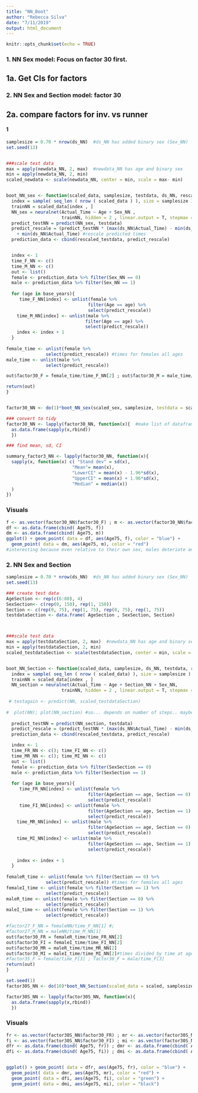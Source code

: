 ```yaml
---
title: "NN_Boot"
author: "Rebecca Silva"
date: "7/11/2019"
output: html_document
---
```


```r
knitr::opts_chunk$set(echo = TRUE)
```


### 1. NN Sex model: Focus on factor 30 first. 

## 1a. Get CIs for factors 

### 2. NN Sex and Section model: factor 30 

## 2a. compare factors for inv. vs runner

#### 1 ###################################


```r
samplesize = 0.70 * nrow(ds_NN)  #ds_NN has added binary sex (Sex_NN)
set.seed(13)


###scale test data 
max = apply(newdata_NN, 2, max)  #newdata_NN has age and binary sex
min = apply(newdata_NN, 2, min)
scaled_newdata <- scale(newdata_NN, center = min, scale = max- min)


boot_NN_sex <- function(scaled_data, samplesize, testdata, ds_NN, rescaled_testdata){
  index = sample( seq_len ( nrow ( scaled_data ) ), size = samplesize )
  trainNN = scaled_data[index , ]
  NN_sex = neuralnet(Actual_Time ~ Age + Sex_NN , 
                     trainNN, hidden = 2 , linear.output = T, stepmax = 1e7 )
  predict_testNN = predict(NN_sex, testdata) 
  predict_rescale = (predict_testNN * (max(ds_NN$Actual_Time) - min(ds_NN$Actual_Time)))
    + min(ds_NN$Actual_Time) #rescale predicted times
  prediction_data <- cbind(rescaled_testdata, predict_rescale)


  index <- 1
  time_F_NN <- c()
  time_M_NN <- c()
  out <- list()
  female <- prediction_data %>% filter(Sex_NN == 0) 
  male <- prediction_data %>% filter(Sex_NN == 1) 
  
  for (age in base_years){
     time_F_NN[index] <- unlist(female %>% 
                               filter(Age == age) %>% 
                               select(predict_rescale)) 
    time_M_NN[index] <- unlist(male %>% 
                              filter(Age == age) %>% 
                              select(predict_rescale)) 
    index <- index + 1
  }
  
female_time <- unlist(female %>% 
               select(predict_rescale)) #times for females all ages 
male_time <- unlist(male %>% 
               select(predict_rescale))

out$factor30_F = female_time/time_F_NN[2] ; out$factor30_M = male_time/time_M_NN[2] #times divided by time at age 30 

return(out) 
}


factor30_NN <- do(1)*boot_NN_sex(scaled_sex, samplesize, testdata = scaled_newdata, rescaled_testdata = newdata_NN)

### convert to tidy
factor30_NN <- lapply(factor30_NN, function(x){  #make list of dataframes each with 75 rows and B cols 
  as.data.frame(sapply(x,rbind))
  })

### find mean, sd, CI 

summary_factor3_NN <- lapply(factor30_NN, function(x){
  sapply(x, function(x) c( "Stand dev" = sd(x), 
                         "Mean"= mean(x),
                         "LowerCI" = mean(x) - 1.96*sd(x),
                         "UpperCI" = mean(x) + 1.96*sd(x),
                         "Median" = median(x))
  )
})
```


### Visuals 
```r
f <- as.vector(factor30_NN$factor30_F) ; m <- as.vector(factor30_NN$factor30_M)
df <- as.data.frame(cbind( Age75, f))
dm <- as.data.frame(cbind( Age75, m))
ggplot() + geom_point( data = df, aes(Age75, f), color = "blue") +
  geom_point( data = dm, aes(Age75, m), color = "red")
#interesting because even relative to their own sex, males deteriote and improve at slower speeds (ie older male needs more headstart relative to 30 male than older female relative to 30 yr old female)
```

### 2. NN Sex and Section 


```r
samplesize = 0.70 * nrow(ds_NN)  #ds_NN has added binary sex (Sex_NN)
set.seed(13)

### create test data 
AgeSection <- rep(c(6:80), 4)
SexSection<- c(rep(0, 150), rep(1, 150))
Section <- c(rep(0, 75), rep(1, 75), rep(0, 75), rep(1, 75)) 
testdataSection <- data.frame( AgeSection , SexSection, Section)



###scale test data 
max = apply(testdataSection, 2, max)  #newdata_NN has age and binary sex
min = apply(testdataSection, 2, min)
scaled_testdataSection <- scale(testdataSection, center = min, scale = max- min)


boot_NN_Section <- function(scaled_data, samplesize, ds_NN, testdata, rescaled_testdata){
  index = sample( seq_len ( nrow ( scaled_data) ), size = samplesize ) 
  trainNN = scaled_data[index , ]  
  NN_section = neuralnet(Actual_Time ~ Age + Section_NN + Sex_NN, 
                     trainNN, hidden = 2 , linear.output = T, stepmax = 1e7 )
  
 # testagain <- predict(NN, scaled_testdataSection)
  
#  plot(NN); plot(NN_section) #so... depends on number of steps.. maybe need to raise the steps .. or maybe thats why need to bootstap : should look up how to make sure number of steps is larger enough in neural network 
  
  predict_testNN = predict(NN_section, testdata)
  predict_rescale = (predict_testNN * (max(ds_NN$Actual_Time) - min(ds_NN$Actual_Time))) + min(ds_NN$Actual_Time) #rescale predicted times
  prediction_data <- cbind(rescaled_testdata, predict_rescale)  

  index <- 1
  time_FR_NN <- c(); time_FI_NN <- c()
  time_MR_NN <- c(); time_MI_NN <- c()
  out <- list()
  female <- prediction_data %>% filter(SexSection == 0) 
  male <- prediction_data %>% filter(SexSection == 1) 
  
  for (age in base_years){
     time_FR_NN[index] <- unlist(female %>% 
                               filter(AgeSection == age, Section == 0) %>% 
                               select(predict_rescale))
     time_FI_NN[index] <- unlist(female %>% 
                               filter(AgeSection == age, Section == 1) %>% 
                               select(predict_rescale))
    time_MR_NN[index] <- unlist(male %>% 
                               filter(AgeSection == age, Section == 0) %>% 
                               select(predict_rescale))
    time_MI_NN[index] <- unlist(male %>% 
                               filter(AgeSection == age, Section == 1) %>% 
                               select(predict_rescale))
    
    index <- index + 1
  }
  
femaleR_time <- unlist(female %>% filter(Section == 0) %>% 
               select(predict_rescale)) #times for females all ages 
femaleI_time <- unlist(female %>% filter(Section == 1) %>% 
               select(predict_rescale))
maleR_time <- unlist(female %>% filter(Section == 0) %>% 
               select(predict_rescale))
maleI_time <- unlist(female %>% filter(Section == 1) %>% 
               select(predict_rescale))

#factor27_F_NN = femaleNN/time_F_NN[1] #;
#factor27_M_NN = maleNN/time_M_NN[1] 
out$factor30_FR = femaleR_time/time_FR_NN[2]
out$factor30_FI = femaleI_time/time_FI_NN[2]
out$factor30_MR = maleR_time/time_MR_NN[2]
out$factor30_MI = maleI_time/time_MI_NN[2]#times divided by time at age 30 
#factor35_F = female/time_F[3] ; factor30_F = male/time_F[3]
return(out) 
}

set.seed(1)
factor30S_NN <- do(10)*boot_NN_Section(scaled_data = scaled, samplesize, ds_NN, testdata = scaled_testdataSection, rescaled_testdata = testdataSection)

factor30S_NN <- lapply(factor30S_NN, function(x){  
  as.data.frame(sapply(x,rbind))
  })
```


### Visuals 

```r
fr <- as.vector(factor30S_NN$factor30_FR) ; mr <- as.vector(factor30S_NN$factor30_MR)
fi <- as.vector(factor30S_NN$factor30_FI) ; mi <- as.vector(factor30S_NN$factor30_MI)
dfr <- as.data.frame(cbind( Age75, fr)) ; dmr <- as.data.frame(cbind( Age75, mr))
dfi <- as.data.frame(cbind( Age75, fi)) ; dmi <- as.data.frame(cbind( Age75, mi))


ggplot() + geom_point( data = dfr, aes(Age75, fr), color = "blue") +
  geom_point( data = dmr, aes(Age75, mr), color = "red") +
  geom_point( data = dfi, aes(Age75, fi), color = "green") +
  geom_point( data = dmi, aes(Age75, mi), color = "black")

```
